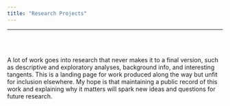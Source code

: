 ```yaml
---
title: "Research Projects"
---
```

***
<br><br>

A lot of work goes into research that never makes it to a final version, such as descriptive and exploratory analyses, background info, and interesting tangents. This is a landing page for work produced along the way but unfit for inclusion elsewhere. My hope is that maintaining a public record of this work and explaining why it matters will spark new ideas and questions for future research.
